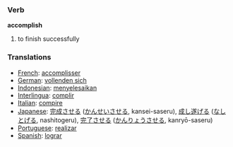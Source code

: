 === Verb ===
'''accomplish'''
# to finish successfully

=== Translations ===
*[[French]]: [[accomplisser]]
*[[German]]: [[vollenden sich]]
*[[Indonesian]]: [[selesai|menyelesaikan]]
*[[Interlingua]]: [[complir]]
*[[Italian]]: [[compire]]
*[[Japanese]]: [[完成]]させる ([[かんせい]]させる, kansei-saseru), [[成し遂げる]] ([[なしとげる]], nashitogeru), [[完了]]させる ([[かんりょう]]させる, kanryō-saseru)
*[[Portuguese]]: [[realizar]]
*[[Spanish]]: [[lograr]]
